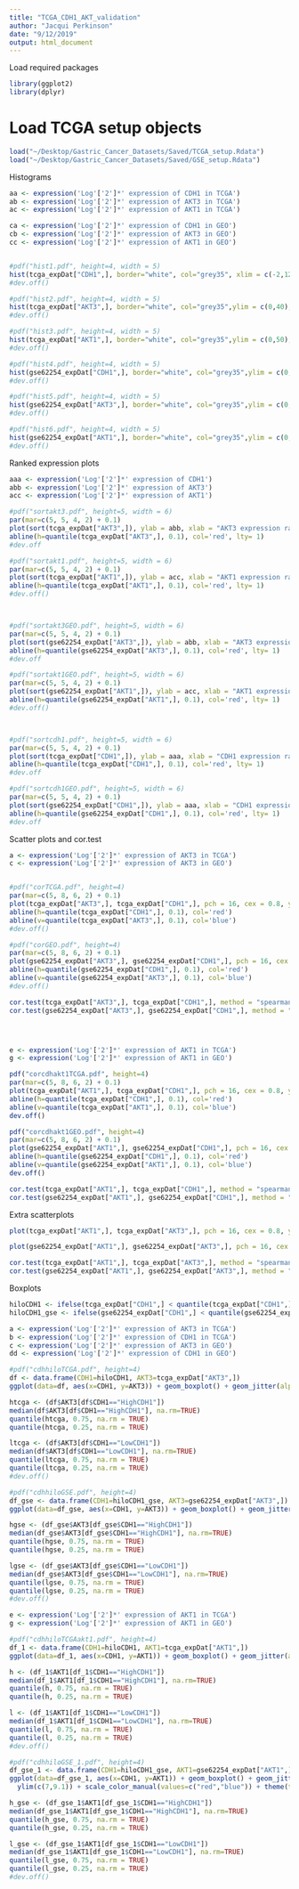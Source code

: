 ```yaml
---
title: "TCGA_CDH1_AKT_validation"
author: "Jacqui Perkinson"
date: "9/12/2019"
output: html_document
---
```


Load required packages

```r
library(ggplot2)
library(dplyr)
```

# Load TCGA setup objects

```r
load("~/Desktop/Gastric_Cancer_Datasets/Saved/TCGA_setup.Rdata")
load("~/Desktop/Gastric_Cancer_Datasets/Saved/GSE_setup.Rdata")
```

Histograms

```r
aa <- expression('Log'['2']*' expression of CDH1 in TCGA')
ab <- expression('Log'['2']*' expression of AKT3 in TCGA')
ac <- expression('Log'['2']*' expression of AKT1 in TCGA')

ca <- expression('Log'['2']*' expression of CDH1 in GEO')
cb <- expression('Log'['2']*' expression of AKT3 in GEO')
cc <- expression('Log'['2']*' expression of AKT1 in GEO')


#pdf("hist1.pdf", height=4, width = 5)
hist(tcga_expDat["CDH1",], border="white", col="grey35", xlim = c(-2,12), xlab = aa, main = "", cex.lab=1.5, cex.axis=1.5, n=30, yaxp = c(0,120,3), ylim = c(0,120))
#dev.off()

#pdf("hist2.pdf", height=4, width = 5)
hist(tcga_expDat["AKT3",], border="white", col="grey35",ylim = c(0,40), xlim = c(1,8), xlab = ab, main = "", cex.lab=1.5, cex.axis=1.5, n=30)
#dev.off()

#pdf("hist3.pdf", height=4, width = 5)
hist(tcga_expDat["AKT1",], border="white", col="grey35",ylim = c(0,50), xlim = c(5.5,9), xlab = ac, main = "", cex.lab=1.5, cex.axis=1.5, n=40, yaxp = c(0,50,5))
#dev.off()

#pdf("hist4.pdf", height=4, width = 5)
hist(gse62254_expDat["CDH1",], border="white", col="grey35",ylim = c(0,60), xlim = c(6,13), xlab = ca, main = "", cex.lab=1.5, cex.axis=1.5, n=30, yaxp = c(0,60,3))
#dev.off()

#pdf("hist5.pdf", height=4, width = 5)
hist(gse62254_expDat["AKT3",], border="white", col="grey35",ylim = c(0,30), xlim = c(7,12), xlab = cb, main = "", cex.lab=1.5, cex.axis=1.5, n=30)
#dev.off()

#pdf("hist6.pdf", height=4, width = 5)
hist(gse62254_expDat["AKT1",], border="white", col="grey35",ylim = c(0,40), xlim = c(7,9.5), xlab = cc, main = "", cex.lab=1.5, cex.axis=1.5, n=30)
#dev.off()
```

Ranked expression plots

```r
aaa <- expression('Log'['2']*' expression of CDH1')
abb <- expression('Log'['2']*' expression of AKT3')
acc <- expression('Log'['2']*' expression of AKT1')

#pdf("sortakt3.pdf", height=5, width = 6)
par(mar=c(5, 5, 4, 2) + 0.1)
plot(sort(tcga_expDat["AKT3",]), ylab = abb, xlab = "AKT3 expression rank in TCGA", pch = 16, cex = 0.8, cex.lab=1.5, cex.axis=1.5, yaxp = c(1,8,7), ylim = c(1,8))
abline(h=quantile(tcga_expDat["AKT3",], 0.1), col='red', lty= 1)
#dev.off

#pdf("sortakt1.pdf", height=5, width = 6)
par(mar=c(5, 5, 4, 2) + 0.1)
plot(sort(tcga_expDat["AKT1",]), ylab = acc, xlab = "AKT1 expression rank in TCGA", pch = 16, cex = 0.8, cex.lab=1.5, cex.axis=1.5, yaxp = c(6,9,3))
abline(h=quantile(tcga_expDat["AKT1",], 0.1), col='red', lty= 1)
#dev.off()



#pdf("sortakt3GEO.pdf", height=5, width = 6)
par(mar=c(5, 5, 4, 2) + 0.1)
plot(sort(gse62254_expDat["AKT3",]), ylab = abb, xlab = "AKT3 expression rank in GEO", pch = 16, cex = 0.8, cex.lab=1.5, cex.axis=1.5, ylim = c(7,11), yaxp = c(7,11,4))
abline(h=quantile(gse62254_expDat["AKT3",], 0.1), col='red', lty= 1)
#dev.off

#pdf("sortakt1GEO.pdf", height=5, width = 6)
par(mar=c(5, 5, 4, 2) + 0.1)
plot(sort(gse62254_expDat["AKT1",]), ylab = acc, xlab = "AKT1 expression rank in GEO", pch = 16, cex = 0.8, cex.lab=1.5, cex.axis=1.5, ylim = c(7,9), yaxp = c(7,9,4))
abline(h=quantile(gse62254_expDat["AKT1",], 0.1), col='red', lty= 1)
#dev.off()



#pdf("sortcdh1.pdf", height=5, width = 6)
par(mar=c(5, 5, 4, 2) + 0.1)
plot(sort(tcga_expDat["CDH1",]), ylab = aaa, xlab = "CDH1 expression rank in TCGA", pch = 16, cex = 0.8, cex.lab=1.5, cex.axis=1.5, ylim = c(-2,12), yaxp = c(-2,12,4))
abline(h=quantile(tcga_expDat["CDH1",], 0.1), col='red', lty= 1)
#dev.off

#pdf("sortcdh1GEO.pdf", height=5, width = 6)
par(mar=c(5, 5, 4, 2) + 0.1)
plot(sort(gse62254_expDat["CDH1",]), ylab = aaa, xlab = "CDH1 expression rank in GEO", pch = 16, cex = 0.8, cex.lab=1.5, cex.axis=1.5, ylim = c(6,14), yaxp = c(6,14,4))
abline(h=quantile(gse62254_expDat["CDH1",], 0.1), col='red', lty= 1)
#dev.off
```

Scatter plots and cor.test

```r
a <- expression('Log'['2']*' expression of AKT3 in TCGA')
c <- expression('Log'['2']*' expression of AKT3 in GEO')


#pdf("corTCGA.pdf", height=4)
par(mar=c(5, 8, 6, 2) + 0.1)
plot(tcga_expDat["AKT3",], tcga_expDat["CDH1",], pch = 16, cex = 0.8, ylab = "CDH1 in TCGA", xlab =a,  ylim = c(0,12), cex.lab=1.5, cex.axis=1.5, yaxp = c(0,12,6))
abline(h=quantile(tcga_expDat["CDH1",], 0.1), col='red')
abline(v=quantile(tcga_expDat["AKT3",], 0.1), col='blue')
#dev.off()

#pdf("corGEO.pdf", height=4)
par(mar=c(5, 8, 6, 2) + 0.1)
plot(gse62254_expDat["AKT3",], gse62254_expDat["CDH1",], pch = 16, cex = 0.8, ylab = "CDH1 in GEO", xlab =c, xlim = c(7,11), ylim = c(6,13),yaxp = c(6,13,2), cex.lab=1.5, cex.axis=1.5)
abline(h=quantile(gse62254_expDat["CDH1",], 0.1), col='red')
abline(v=quantile(gse62254_expDat["AKT3",], 0.1), col='blue')
#dev.off()

cor.test(tcga_expDat["AKT3",], tcga_expDat["CDH1",], method = "spearman")
cor.test(gse62254_expDat["AKT3",], gse62254_expDat["CDH1",], method = "spearman")




e <- expression('Log'['2']*' expression of AKT1 in TCGA')
g <- expression('Log'['2']*' expression of AKT1 in GEO')

pdf("corcdhakt1TCGA.pdf", height=4)
par(mar=c(5, 8, 6, 2) + 0.1)
plot(tcga_expDat["AKT1",], tcga_expDat["CDH1",], pch = 16, cex = 0.8, ylab = "CDH1 in TCGA", xlab =e, ylim = c(-2,12), xlim = c(5.5,9), cex.lab=1.5, cex.axis=1.5, yaxp = c(-2,12,4))
abline(h=quantile(tcga_expDat["CDH1",], 0.1), col='red')
abline(v=quantile(tcga_expDat["AKT1",], 0.1), col='blue')
dev.off()

pdf("corcdhakt1GEO.pdf", height=4)
par(mar=c(5, 8, 6, 2) + 0.1)
plot(gse62254_expDat["AKT1",], gse62254_expDat["CDH1",], pch = 16, cex = 0.8, ylab = "CDH1 in GEO", xlab =g, ylim = c(6,13), xlim = c(7,9.5), cex.lab=1.5, cex.axis=1.5, yaxp = c(6,13,2))
abline(h=quantile(gse62254_expDat["CDH1",], 0.1), col='red')
abline(v=quantile(gse62254_expDat["AKT1",], 0.1), col='blue')
dev.off()

cor.test(tcga_expDat["AKT1",], tcga_expDat["CDH1",], method = "spearman")
cor.test(gse62254_expDat["AKT1",], gse62254_expDat["CDH1",], method = "spearman")
```

Extra scatterplots

```r
plot(tcga_expDat["AKT1",], tcga_expDat["AKT3",], pch = 16, cex = 0.8, ylab = "Log2 expression of AKT3 in TCGA", xlab ="Log2 expression of AKT1 in TCGA", xlim = c(5.5,9))

plot(gse62254_expDat["AKT1",], gse62254_expDat["AKT3",], pch = 16, cex = 0.8, ylab = "Log2 expression of AKT3 in GEO", xlab ="Log2 expression of AKT1 in GEO", xlim = c(7,9.5), ylim = c(7,11))

cor.test(tcga_expDat["AKT1",], tcga_expDat["AKT3",], method = "spearman")
cor.test(gse62254_expDat["AKT1",], gse62254_expDat["AKT3",], method = "spearman")
```

Boxplots

```r
hiloCDH1 <- ifelse(tcga_expDat["CDH1",] < quantile(tcga_expDat["CDH1",],0.1), "LowCDH1", "HighCDH1")
hiloCDH1_gse <- ifelse(gse62254_expDat["CDH1",] < quantile(gse62254_expDat["CDH1",],0.1), "LowCDH1", "HighCDH1")

a <- expression('Log'['2']*' expression of AKT3 in TCGA')
b <- expression('Log'['2']*' expression of CDH1 in TCGA')
c <- expression('Log'['2']*' expression of AKT3 in GEO')
dd <- expression('Log'['2']*' expression of CDH1 in GEO')

#pdf("cdhhiloTCGA.pdf", height=4)
df <- data.frame(CDH1=hiloCDH1, AKT3=tcga_expDat["AKT3",])
ggplot(data=df, aes(x=CDH1, y=AKT3)) + geom_boxplot() + geom_jitter(alpha=0.3, width=0.1, aes(colour=CDH1)) + theme(panel.grid.major = element_blank(), panel.grid.minor = element_blank(), panel.background = element_blank(), axis.line = element_line(colour = "black")) + xlab(b) + ylab(a) + ylim(c(0,8)) + scale_color_manual(values=c("red","blue")) + theme(text = element_text(size=16))

htcga <- (df$AKT3[df$CDH1=="HighCDH1"])
median(df$AKT3[df$CDH1=="HighCDH1"], na.rm=TRUE)
quantile(htcga, 0.75, na.rm = TRUE) 
quantile(htcga, 0.25, na.rm = TRUE) 

ltcga <- (df$AKT3[df$CDH1=="LowCDH1"])
median(df$AKT3[df$CDH1=="LowCDH1"], na.rm=TRUE)
quantile(ltcga, 0.75, na.rm = TRUE) 
quantile(ltcga, 0.25, na.rm = TRUE) 
#dev.off() 

#pdf("cdhhiloGSE.pdf", height=4)
df_gse <- data.frame(CDH1=hiloCDH1_gse, AKT3=gse62254_expDat["AKT3",])
ggplot(data=df_gse, aes(x=CDH1, y=AKT3)) + geom_boxplot() + geom_jitter(alpha=0.3, width=0.1, aes(colour=CDH1)) + theme(panel.grid.major = element_blank(), panel.grid.minor = element_blank(), panel.background = element_blank(), axis.line = element_line(colour = "black")) + xlab(dd) + ylab(c) + ylim(c(7,11)) + scale_color_manual(values=c("red","blue")) + theme(text = element_text(size=16))

hgse <- (df_gse$AKT3[df_gse$CDH1=="HighCDH1"])
median(df_gse$AKT3[df_gse$CDH1=="HighCDH1"], na.rm=TRUE)
quantile(hgse, 0.75, na.rm = TRUE) 
quantile(hgse, 0.25, na.rm = TRUE) 

lgse <- (df_gse$AKT3[df_gse$CDH1=="LowCDH1"])
median(df_gse$AKT3[df_gse$CDH1=="LowCDH1"], na.rm=TRUE)
quantile(lgse, 0.75, na.rm = TRUE) 
quantile(lgse, 0.25, na.rm = TRUE) 
#dev.off()
```

```r
e <- expression('Log'['2']*' expression of AKT1 in TCGA')
g <- expression('Log'['2']*' expression of AKT1 in GEO')

#pdf("cdhhiloTCGAakt1.pdf", height=4)
df_1 <- data.frame(CDH1=hiloCDH1, AKT1=tcga_expDat["AKT1",])
ggplot(data=df_1, aes(x=CDH1, y=AKT1)) + geom_boxplot() + geom_jitter(alpha=0.3, width=0.1, aes(colour=CDH1)) + theme(panel.grid.major = element_blank(), panel.grid.minor = element_blank(), panel.background = element_blank(), axis.line = element_line(colour = "black")) + xlab(b) + ylab(e) + ylim(c(5.8,9)) + scale_color_manual(values=c("red","blue")) + theme(text = element_text(size=16))

h <- (df_1$AKT1[df_1$CDH1=="HighCDH1"])
median(df_1$AKT1[df_1$CDH1=="HighCDH1"], na.rm=TRUE)
quantile(h, 0.75, na.rm = TRUE) 
quantile(h, 0.25, na.rm = TRUE) 

l <- (df_1$AKT1[df_1$CDH1=="LowCDH1"])
median(df_1$AKT1[df_1$CDH1=="LowCDH1"], na.rm=TRUE)
quantile(l, 0.75, na.rm = TRUE) 
quantile(l, 0.25, na.rm = TRUE) 
#dev.off() 

#pdf("cdhhiloGSE_1.pdf", height=4)
df_gse_1 <- data.frame(CDH1=hiloCDH1_gse, AKT1=gse62254_expDat["AKT1",])
ggplot(data=df_gse_1, aes(x=CDH1, y=AKT1)) + geom_boxplot() + geom_jitter(alpha=0.3, width=0.1, aes(colour=CDH1)) + theme(panel.grid.major = element_blank(), panel.grid.minor = element_blank(), panel.background = element_blank(), axis.line = element_line(colour = "black")) + xlab(b) + ylab(g)  +
  ylim(c(7,9.1)) + scale_color_manual(values=c("red","blue")) + theme(text = element_text(size=16))

h_gse <- (df_gse_1$AKT1[df_gse_1$CDH1=="HighCDH1"])
median(df_gse_1$AKT1[df_gse_1$CDH1=="HighCDH1"], na.rm=TRUE)
quantile(h_gse, 0.75, na.rm = TRUE) 
quantile(h_gse, 0.25, na.rm = TRUE) 

l_gse <- (df_gse_1$AKT1[df_gse_1$CDH1=="LowCDH1"])
median(df_gse_1$AKT1[df_gse_1$CDH1=="LowCDH1"], na.rm=TRUE)
quantile(l_gse, 0.75, na.rm = TRUE) 
quantile(l_gse, 0.25, na.rm = TRUE) 
#dev.off()
```


